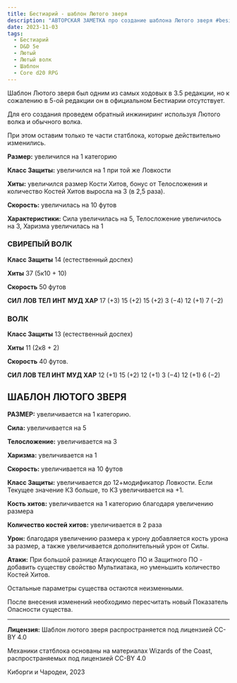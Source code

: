 ```yaml
---
title: Бестиарий - шаблон Лютого зверя
description: "АВТОРСКАЯ ЗАМЕТКА про создание шаблона Лютого зверя #besiary #dnd5e #template #dire #cored20rpg" 
date: 2023-11-03
tags:
  - Бестиарий
  - D&D 5e
  - Лютый
  - Лютый волк
  - Шаблон
  - Core d20 RPG
---
```


Шаблон Лютого зверя был одним из самых ходовых в 3.5 редакции, но к сожалению в 5-ой редакции он в официальном Бестиарии отсутствует.

Для его создания проведем обратный инжиниринг используя Лютого волка и обычного волка. 

При этом оставим только те части статблока, которые действительно изменились.

**Размер:** увеличился на 1 категорию

**Класс Защиты:** увеличился на 1 при той же Ловкости

**Хиты:** увеличился размер Кости Хитов, бонус от Телосложения и количество Костей Хитов выросла на 3 (в 2,5 раза).

**Скорость:** увеличилась на 10 футов

**Характеристики:** Сила увеличилась на 5, Телосложение увеличилось на 3, Харизма увеличилась на 1

### **СВИРЕПЫЙ ВОЛК**

**Класс Защиты** 14 (естественный доспех)

**Хиты** 37 (5к10 + 10)

**Скорость** 50 футов

**СИЛ**	**ЛОВ**	**ТЕЛ**	**ИНТ**	**МУД**	**ХАР**
17 (+3)	15 (+2)	15 (+2)	3 (−4)	12 (+1)	7 (−2)

### **ВОЛК**

**Класс Защиты** 13 (естественный доспех)

**Хиты** 11 (2к8 + 2)

**Скорость** 40 футов.

**СИЛ	ЛОВ	ТЕЛ	ИНТ	МУД	ХАР**
12 (+1)	15 (+2)	12 (+1)	3 (−4)	12 (+1)	6 (−2)


## ШАБЛОН ЛЮТОГО ЗВЕРЯ

**РАЗМЕР:** увеличивается на 1 категорию.

**Сила:** увеличивается на 5

**Телосложение:** увеличивается на 3

**Харизма:** увеличивается на 1 

**Скорость:** увеличивается на 10 футов

**Класс Защиты:** увеличивается до 12+модификатор Ловкости. Если Текущее значение КЗ больше, то КЗ увеличивается на +1.

**Кость хитов:** увеличивается на 1 категорию благодаря увеличению размера

**Количество костей хитов:** увеличивается в 2 раза

**Урон:** благодаря увеличению размера к урону добавляется кость урона за размер, а также увеличивается дополнительный урон от Силы.

**Атаки:** При большой разнице Атакующего ПО и Защитного ПО - добавить существу свойство Мультиатака, но уменьшить количество Костей Хитов.

Остальные параметры существа остаются неизменными.

После внесения изменений необходимо пересчитать новый Показатель Опасности существа.

---

**Лицензия:** Шаблон лютого зверя распространяется под лицензией CC-BY 4.0 

Механики статблока основаны на материалах Wizards of the Coast, распространяемых под лицензией CC-BY 4.0

Киборги и Чародеи, 2023

